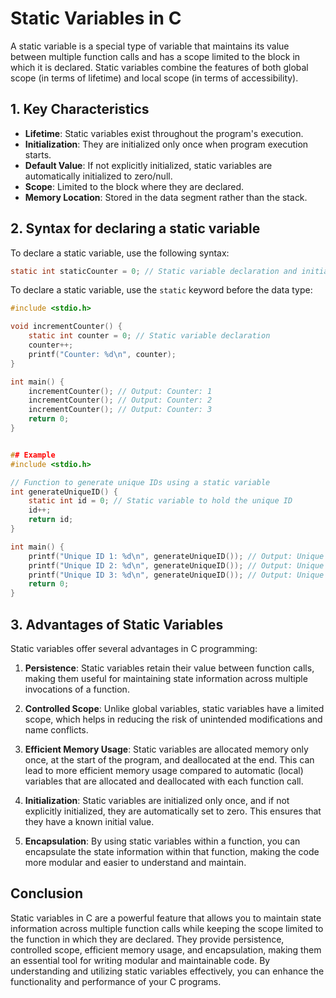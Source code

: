 # Static Variables in C

A static variable is a special type of variable that maintains its value between multiple function calls and has a scope limited to the block in which it is declared. Static variables combine the features of both global scope (in terms of lifetime) and local scope (in terms of accessibility).

## 1. Key Characteristics

- **Lifetime**: Static variables exist throughout the program's execution.
- **Initialization**: They are initialized only once when program execution starts.
- **Default Value**: If not explicitly initialized, static variables are automatically initialized to zero/null.
- **Scope**: Limited to the block where they are declared.
- **Memory Location**: Stored in the data segment rather than the stack.

## 2. Syntax for declaring a static variable

To declare a static variable, use the following syntax:

```c
static int staticCounter = 0; // Static variable declaration and initialization
```

To declare a static variable, use the `static` keyword before the data type:

```c
#include <stdio.h>

void incrementCounter() {
    static int counter = 0; // Static variable declaration
    counter++;
    printf("Counter: %d\n", counter);
}

int main() {
    incrementCounter(); // Output: Counter: 1
    incrementCounter(); // Output: Counter: 2
    incrementCounter(); // Output: Counter: 3
    return 0;
}


## Example
#include <stdio.h>

// Function to generate unique IDs using a static variable
int generateUniqueID() {
    static int id = 0; // Static variable to hold the unique ID
    id++;
    return id;
}

int main() {
    printf("Unique ID 1: %d\n", generateUniqueID()); // Output: Unique ID 1: 1
    printf("Unique ID 2: %d\n", generateUniqueID()); // Output: Unique ID 2: 2
    printf("Unique ID 3: %d\n", generateUniqueID()); // Output: Unique ID 3: 3
    return 0;
}
```

## 3. Advantages of Static Variables

Static variables offer several advantages in C programming:

1. **Persistence**: Static variables retain their value between function calls, making them useful for maintaining state information across multiple invocations of a function.

2. **Controlled Scope**: Unlike global variables, static variables have a limited scope, which helps in reducing the risk of unintended modifications and name conflicts.

3. **Efficient Memory Usage**: Static variables are allocated memory only once, at the start of the program, and deallocated at the end. This can lead to more efficient memory usage compared to automatic (local) variables that are allocated and deallocated with each function call.

4. **Initialization**: Static variables are initialized only once, and if not explicitly initialized, they are automatically set to zero. This ensures that they have a known initial value.

5. **Encapsulation**: By using static variables within a function, you can encapsulate the state information within that function, making the code more modular and easier to understand and maintain.

## Conclusion

Static variables in C are a powerful feature that allows you to maintain state information across multiple function calls while keeping the scope limited to the function in which they are declared. They provide persistence, controlled scope, efficient memory usage, and encapsulation, making them an essential tool for writing modular and maintainable code. By understanding and utilizing static variables effectively, you can enhance the functionality and performance of your C programs.
